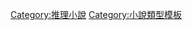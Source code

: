 {{Navbox
| state = collapsed
| listclass = hlist
| name  = 推理小說
| title = [[推理小說]]
| above =  相關主題：[[恐怖小說]] - [[犯罪小說]] - [[神秘小說]] - [[諜報小說]] - [[公案小說]] - [[推理漫畫]]

| group1 = 風格
| list1=
* [[本格推理|本格派]]
* {{link-ja|社會派推理|社会派推理小説|社會派}}
* [[推理小說#法庭派|法庭派]]
* [[冷硬派]]
* [[推理小說#日常推理|日常推理]]
* [[推理小說#歷史推理|歷史推理]]
* {{link-en|警察小說|Police procedural}}
* [[推理小說#變格派|變格派]]

| group2 = 主題
| list2 = {{Navbox|child
  | group1 = 犯罪
  |  list1 =
* [[暴風雪山莊]]
* [[密室推理]]
* [[倒敘推理]]
* [[完美犯罪]]
* [[敘述性詭計]]
* [[舒逸推理]]
  | group2 = 角色
  |  list2=
* [[名偵探]]
** [[安樂椅偵探]]
* [[犯人]]
** [[怪盗]]
* [[警察]]

  | group3 = 守則
  | list3=
* [[推理小說十誡]]
* [[九命題]]
* [[推理小說二十法則]]
* [[推理小說三十項要素]]
}}

| group3 = 獎項
| list3 = {{Navbox|child
  | group1 = 日本
  |  list1 =
* [[日本推理作家協會獎]]
* [[本格推理大獎]]
* [[大藪春彥獎]]
* [[日本推理文學大獎|推理文學大獎]]
* [[江戶川亂步獎]]
* [[橫溝正史獎]]
* [[梅菲斯特獎]]
* {{link-ja|鮎川哲也獎|鮎川哲也賞}}
* [[「這本推理小說了不起！」大獎|這本推理小說了不起！]]
* [[這本推理小說我想讀！]]
* [[週刊文春推理小說 Best 10]]
  | group2 = 欧美
  | list2=
* [[愛倫·坡獎]]
* [[金匕首獎]]
  | group3 = 臺灣
  | list3=
* [[島田莊司推理小說獎]]
* [[台灣推理作家協會徵文獎]]
  }}
}}
<noinclude>
[[Category:推理小說]]
[[Category:小說類型模板]]
</noinclude>